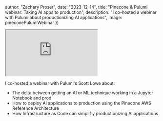


  author: "Zachary Proser",
  date: "2023-12-14",
  title: "Pinecone & Pulumi webinar: Taking AI apps to production",
  description: "I co-hosted a webinar with Pulumi about productionizing AI applications",
  image: pineconePulumiWebinar
})


<iframe 
  className="youtube-video"
  src="https://www.youtube.com/embed/GIwt3P_5b9g"
  title="YouTube video player" 
  allow="fullscreen;">
</iframe>

I co-hosted a webinar with Pulumi's Scott Lowe about: 

* The delta between getting an AI or ML technique working in a Jupyter Notebook and prod
* How to deploy AI applications to production using the Pinecone AWS Reference Architecture 
* How Infrastructure as Code can simplif y productionizing AI applications
